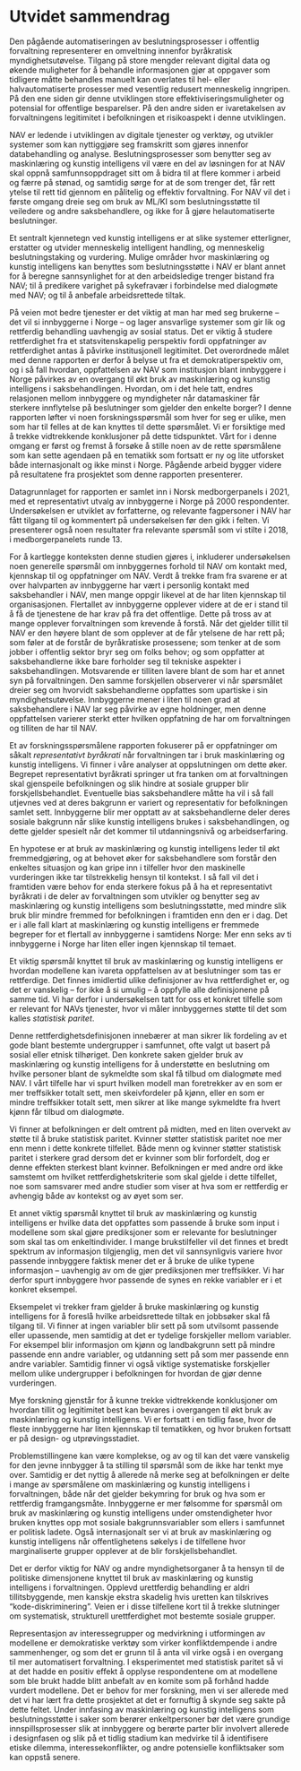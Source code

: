 \newpage\singlespacing
# Utvidet sammendrag {-}

Den pågående automatiseringen av beslutningsprosesser i offentlig forvaltning representerer en omveltning innenfor byråkratisk myndighetsutøvelse. 
Tilgang på store mengder relevant digital data og økende muligheter for å behandle informasjonen gjør at oppgaver som tidligere måtte behandles manuelt kan overlates til hel- eller halvautomatiserte prosesser med vesentlig redusert menneskelig inngripen. 
På den ene siden gir denne utviklingen store effektiviseringsmuligheter og potensial for offentlige besparelser. 
På den andre siden er ivaretakelsen av forvaltningens legitimitet i befolkningen et risikoaspekt i denne utviklingen.

NAV er ledende i utviklingen av digitale tjenester og verktøy, og utvikler systemer som kan nyttiggjøre seg framskritt som gjøres innenfor databehandling og analyse. 
Beslutningsprosesser som benytter seg av maskinlæring og kunstig intelligens vil være en del av løsningen for at NAV skal oppnå samfunnsoppdraget sitt om å bidra til at flere kommer i arbeid og færre på stønad, og samtidig sørge for at de som trenger det, får rett ytelse til rett tid gjennom en pålitelig og effektiv forvaltning. 
For NAV vil det i første omgang dreie seg om bruk av ML/KI som beslutningsstøtte til veiledere og andre saksbehandlere, og ikke for å gjøre helautomatiserte beslutninger.
<!-- Kunstig intelligens kan brukes både i automatiserte beslutningsprosesser, og som beslutningsstøtte for saksbehandlere.  -->

Et sentralt kjennetegn ved kunstig intelligens er at slike systemer etterligner, erstatter og utvider menneskelig intelligent handling, og menneskelig beslutningstaking og vurdering.
Mulige områder hvor maskinlæring og kunstig intelligens kan benyttes som beslutningsstøtte i NAV er blant annet for å beregne sannsynlighet for at den arbeidsledige trenger bistand fra NAV; til å predikere varighet på sykefravær i forbindelse med dialogmøte med NAV; og til å anbefale arbeidsrettede tiltak.

På veien mot bedre tjenester er det viktig at man har med seg brukerne – det vil si innbyggerne i Norge – og lager ansvarlige systemer som gir lik og rettferdig behandling uavhengig av sosial status.
Det er viktig å studere rettferdighet fra et statsvitenskapelig perspektiv fordi oppfatninger av rettferdighet antas å påvirke institusjonell legitimitet. 
Det overordnede målet med denne rapporten er derfor å belyse ut fra et demokratiperspektiv om, og i så fall hvordan, oppfattelsen av NAV som institusjon blant innbyggere i Norge påvirkes av en overgang til økt bruk av maskinlæring og kunstig intelligens i saksbehandlingen.
Hvordan, om i det hele tatt, endres relasjonen mellom innbyggere og myndigheter når datamaskiner får sterkere innflytelse på beslutninger som gjelder den enkelte borger?
I denne rapporten løfter vi noen forskningsspørsmål som hver for seg er ulike, men som har til felles at de kan knyttes til dette spørsmålet.
Vi er forsiktige med å trekke vidtrekkende konklusjoner på dette tidspunktet.
Vårt for i denne omgang er først og fremst å forsøke å stille noen av de rette spørsmålene som kan sette agendaen på en tematikk som fortsatt er ny og lite utforsket både internasjonalt og ikke minst i Norge.
Pågående arbeid bygger videre på resultatene fra prosjektet som denne rapporten presenterer.

Datagrunnlaget for rapporten er samlet inn i Norsk medborgerpanels i 2021, med et representativt utvalg av innbyggerne i Norge på 2000 respondenter.
Undersøkelsen er utviklet av forfatterne, og relevante fagpersoner i NAV har fått tilgang til og kommentert på undersøkelsen før den gikk i felten.
<!-- Spørsmålsformuleringene er utviklet av forfatterne i dialog med relevante fagpersoner i NAV. -->
Vi presenterer også noen resultater fra relevante spørsmål som vi stilte i 2018, i medborgerpanelets runde 13.

For å kartlegge konteksten denne studien gjøres i, inkluderer undersøkelsen noen generelle spørsmål om innbyggernes forhold til NAV om kontakt med, kjennskap til og oppfatninger om NAV.
Verdt å trekke fram fra svarene er at over halvparten av innbyggerne har vært i personlig kontakt med saksbehandler i NAV, men mange oppgir likevel at de har liten kjennskap til organisasjonen.
Flertallet av innbyggerne opplever videre at de er i stand til å få de tjenestene de har krav på fra det offentlige.
Dette på tross av at mange opplever forvaltningen som krevende å forstå.
Når det gjelder tillit til NAV er den høyere blant de som opplever at de får ytelsene de har rett på; som føler at de forstår de byråkratiske prosessene; som tenker at de som jobber i offentlig sektor bryr seg om folks behov; og som oppfatter at saksbehandlerne ikke bare forholder seg til tekniske aspekter i saksbehandlingen.
Motsvarende er tilliten lavere blant de som har et annet syn på forvaltningen.
Den samme forskjellen observerer vi når spørsmålet dreier seg om hvorvidt saksbehandlerne oppfattes som upartiske i sin myndighetsutøvelse.
Innbyggerne mener i liten til noen grad  at saksbehandlere i NAV lar seg påvirke av egne holdninger, men denne oppfattelsen varierer sterkt etter hvilken oppfatning de har om forvaltningen og tilliten de har til NAV. 

Et av forskningsspørsmålene rapporten fokuserer på er oppfatninger om såkalt *representativt byråkrati* når forvaltningen tar i bruk maskinlæring og kunstig intelligens.
Vi finner i våre analyser at oppslutningen om dette øker.
Begrepet representativt byråkrati springer ut fra tanken om at forvaltningen skal gjenspeile befolkningen og slik hindre at sosiale grupper blir forskjellsbehandlet.
Eventuelle bias saksbehandlere måtte ha vil i så fall utjevnes ved at deres bakgrunn er variert og representativ for befolkningen samlet sett.
Innbyggerne blir mer opptatt av at saksbehandlerne deler deres sosiale bakgrunn når slike kunstig intelligens brukes i saksbehandlingen, og dette gjelder spesielt når det kommer til utdanningsnivå og arbeidserfaring.

En hypotese er at bruk av maskinlæring og kunstig intelligens leder til økt fremmedgjøring, og at behovet øker for saksbehandlere som forstår den enkeltes situasjon og kan gripe inn i tilfeller hvor den maskinelle vurderingen ikke tar tilstrekkelig hensyn til kontekst.
I så fall vil det i framtiden være behov for enda sterkere fokus på å ha et representativt byråkrati i de deler av forvaltningen som utvikler og benytter seg av maskinlæring og kunstig intelligens som beslutningsstøtte, med mindre slik bruk blir mindre fremmed for befolkningen i framtiden enn den er i dag.
Det er i alle fall klart at maskinlæring og kunstig intelligens er fremmede begreper for et flertall av innbyggerne i samtidens Norge: 
Mer enn seks av ti innbyggerne i Norge har liten eller ingen kjennskap til temaet.

Et viktig spørsmål knyttet til bruk av maskinlæring og kunstig intelligens er hvordan modellene kan ivareta oppfattelsen av at beslutninger som tas er rettferdige.
Det finnes imidlertid ulike definisjoner av hva rettferdighet er, og det er vanskelig -- for ikke å si umulig -- å oppfylle alle definisjonene på samme tid.
Vi har derfor i undersøkelsen tatt for oss et konkret tilfelle som er relevant for NAVs tjenester, hvor vi måler innbyggernes støtte til det som kalles *statistisk paritet*. 

Denne rettferdighetsdefinisjonen innebærer at man sikrer lik fordeling av et gode blant bestemte undergrupper i samfunnet, ofte valgt ut basert på sosial eller etnisk tilhøriget.
Den konkrete saken gjelder bruk av maskinlæring og kunstig intelligens for å understøtte en beslutning om hvilke personer blant de sykmeldte som skal få tilbud om dialogmøte med NAV.
I vårt tilfelle har vi spurt hvilken modell man foretrekker av en som er mer treffsikker totalt sett, men skeivfordeler på kjønn, eller en som er mindre treffsikker totalt sett, men sikrer at like mange sykmeldte fra hvert kjønn får tilbud om dialogmøte.

Vi finner at befolkningen er delt omtrent på midten, med en liten overvekt av støtte til å bruke statistisk paritet.
Kvinner støtter statistisk paritet noe mer enn menn i dette konkrete tilfellet.
Både menn og kvinner støtter statistisk paritet i sterkere grad dersom det er kvinner som blir forfordelt, dog er denne effekten sterkest blant kvinner.
Befolkningen er med andre ord ikke samstemt om hvilket rettferdighetskriterie som skal gjelde i dette tilfellet, noe som samsvarer med andre studier som viser at hva som er rettferdig er avhengig både av kontekst og av øyet som ser.

Et annet viktig spørsmål knyttet til bruk av maskinlæring og kunstig intelligens er hvilke data det oppfattes som passende å bruke som input i modellene som skal gjøre prediksjoner som er relevante for beslutninger som skal tas om enkeltindivider. 
I mange brukstilfeller vil det finnes et bredt spektrum av informasjon tilgjenglig, men det vil sannsynligvis variere hvor passende innbyggere faktisk mener det er å bruke de ulike typene informasjon -- uavhengig av om de gjør prediksjonen mer treffsikker. 
Vi har derfor spurt innbyggere hvor passende de synes en rekke variabler er i et konkret eksempel.

Eksempelet vi trekker fram gjelder å bruke maskinlæring og kunstig intelligens for å foreslå hvilke arbeidsrettede tiltak en jobbsøker skal få tilgang til. 
Vi finner at ingen variabler blir sett på som utvilsomt passende eller upassende, men samtidig at det er tydelige forskjeller mellom variabler.
For eksempel blir informasjon om kjønn og landbakgrunn sett på mindre passende enn andre variabler, og utdanning sett på som mer passende enn andre variabler.
Samtidig finner vi også viktige systematiske forskjeller mellom ulike undergrupper i befolkningen for hvordan de gjør denne vurderingen.

Mye forskning gjenstår for å kunne trekke vidtrekkende konklusjoner om hvordan tillit og legitimitet best kan bevares i overgangen til økt bruk av maskinlæring og kunstig intelligens.
Vi er fortsatt i en tidlig fase, hvor de fleste innbyggerne har liten kjennskap til tematikken, og hvor bruken fortsatt er på design- og utprøvingsstadiet.

Problemstillingene kan være komplekse, og av og til kan det være vanskelig for den jevne innbygger å ta stilling til spørsmål som de ikke har tenkt mye over.
Samtidig er det nyttig å allerede nå merke seg at befolkningen er delte i mange av spørsmålene om maskinlæring og kunstig intelligens i forvaltningen, både når det gjelder bekymring for bruk og hva som er rettferdig framgangsmåte.
Innbyggerne er mer følsomme for spørsmål om bruk av maskinlæring og kunstig intelligens under omstendigheter hvor bruken knyttes opp mot sosiale bakgrunnsvariabler som ellers i samfunnet er politisk ladete.
Også internasjonalt ser vi at bruk av maskinlæring og kunstig intelligens når offentlighetens søkelys i de tilfellene hvor marginaliserte grupper opplever at de blir forskjellsbehandlet.

Det er derfor viktig for NAV og andre myndighetsorganer å ta hensyn til de politiske dimensjonene knyttet til bruk av maskinlæring og kunstig intelligens i forvaltningen.
Opplevd urettferdig behandling er aldri tillitsbyggende, men kanskje ekstra skadelig hvis uretten kan tilskrives "kode-diskriminering".
Veien er i disse tilfellene kort til å trekke slutninger om systematisk, strukturell urettferdighet mot bestemte sosiale grupper.

Representasjon av interessegrupper og medvirkning i utformingen av modellene er demokratiske verktøy som virker konfliktdempende i andre sammenhenger, og som det er grunn til å anta vil virke også i en overgang til mer automatisert forvaltning.
I eksperimentet med statistisk paritet så vi at det hadde en positiv effekt å opplyse respondentene om at modellene som ble brukt hadde blitt anbefalt av en komite som på forhånd hadde vurdert modellene.
Det er behov for mer forskning, men vi ser allerede med det vi har lært fra dette prosjektet at det er fornuftig å skynde seg sakte på dette feltet. 
Under innfasing av maskinlæring og kunstig intelligens som beslutningsstøtte i saker som berører enkeltpersoner bør det være grundige innspillsprosesser slik at innbyggere og berørte parter blir involvert allerede i designfasen og slik på et tidlig stadium kan medvirke til å identifisere etiske dilemma, interessekonflikter, og andre potensielle konfliktsaker som kan oppstå senere.


\doublespacing
